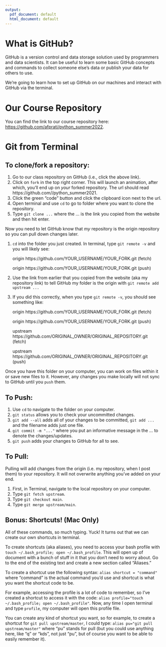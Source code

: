 ```yaml
---
output:
  pdf_document: default
  html_document: default
---
```

# What is GitHub?

GitHub is a version control and data storage solution used by programmers and data scientists. It can be useful to learn some basic GitHub concepts and commands to collect someone else's data or publish your data for others to use. 

We're going to learn how to set up GitHub on our machines and interact with GitHub via the terminal.

# Our Course Repository

You can find the link to our course repository here: [https://github.com/afprati/python_summer2022](https://github.com/afprati/python_summer2022).

# Git from Terminal

## To clone/fork a repository:

1. Go to our class repository on GitHub (i.e., click the above link).
2. Click on `fork` in the top right corner. This will launch an animation, after which, you'll end up on *your* forked repository. The url should read https://github.com/<yourusername>/python_summer2021.
3. Click the green "code" button and click the clipboard icon next to the url.
4. Open terminal and use `cd` to go to folder where you want to clone the repository.
5. Type `git clone ...` where the ... is the link you copied from the website and then hit enter.

Now you need to let GitHub know that *my* repository is the origin repository so you can pull down changes later.

1. `cd` into the folder you just created. In terminal, type `git remote -v` and you will likely see:
	
	origin  https://github.com/YOUR_USERNAME/YOUR_FORK.git (fetch)
	
	origin  https://github.com/YOUR_USERNAME/YOUR_FORK.git (push)

2. Use the link from earlier that you copied from the website (aka my repository link) to tell GitHub my folder is the origin with `git remote add upstream ...` 

3. If you did this correctly, when you type `git remote -v`, you should see something like:
	
	origin    https://github.com/YOUR_USERNAME/YOUR_FORK.git (fetch)
	
	origin    https://github.com/YOUR_USERNAME/YOUR_FORK.git (push)
	
	upstream  https://github.com/ORIGINAL_OWNER/ORIGINAL_REPOSITORY.git (fetch)
	
	upstream  https://github.com/ORIGINAL_OWNER/ORIGINAL_REPOSITORY.git (push)

<!-- https://docs.github.com/en/github/collaborating-with-issues-and-pull-requests/syncing-a-fork

https://docs.github.com/en/github/collaborating-with-issues-and-pull-requests/configuring-a-remote-for-a-fork -->

Once you have this folder on your computer, you can work on files within it or save new files to it. However, any changes you make locally will not sync to GitHub until you `push` them.

## To Push:

1. Use `cd` to navigate to the folder on your computer.
2. `git status` allows you to check your uncommitted changes.
3. `git add --all` adds all of your changes to be committed, `git add ...` and the filename adds just one file.
4. `git commit -m "..."` where you put an informative message in the ... to denote the changes/updates.
5. `git push` adds your changes to GitHub for all to see.

## To Pull:

Pulling will add changes from the origin (i.e. my repository, when I post them) to your repository. It will not overwrite anything you've added on your end. 

1. First, in Terminal, navigate to the local repository on your computer.
2. Type `git fetch upstream`.
3. Type `git checkout main`.
4. Type `git merge upstream/main`.

## Bonus: Shortcuts! (Mac Only)

All of these commands, so much typing. Yuck! It turns out that we can create our own shortcuts in terminal.

To create shortcuts (aka aliases), you need to access your bash profile with `touch ~/.bash_profile; open ~/.bash_profile`. This will open up of document with a bunch of stuff in it that you don't need to worry about. Go to the end of the existing text and create a new section called "Aliases."

To create a shortcut use the following syntax: `alias shortcut = "command"`  where "command" is the actual command you'd use and shortcut is what you want the shortcut code to be. 

For example, accessing the profile is a lot of code to remember, so I've created a shortcut to access it with the code: `alias profile="touch ~/.bash_profile; open ~/.bash_profile"`. Now, any time I open terminal and type `profile`, my computer will open this profile file.

You can create any kind of shortcut you want, so for example, to create a shortcut for `git pull upstream/master`, I could type: `alias pu="git pull upstream/master"` where "pu" stands for pull (but you could use anything here, like "q" or "kds", not just "pu", but of course you want to be able to easily remember it).



